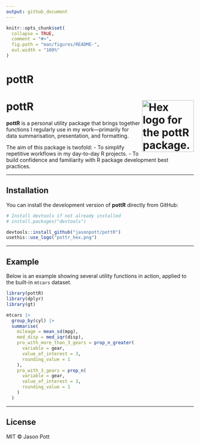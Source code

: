 ```yaml
---
output: github_document
---
```


```r
knitr::opts_chunk$set(
  collapse = TRUE,
  comment = "#>",
  fig.path = "man/figures/README-",
  out.width = "100%"
)
```

# pottR

<!-- badges: start -->
<!-- badges: end -->

# pottR <img src="man/figures/logo.png" align="right" height="139" alt="Hex logo for the pottR package. The hex contains a flat-colour image of the author's forehead, eyes, and glasses, with the R logo overlaid." />

**pottR** is a personal utility package that brings together functions I regularly use in my work—primarily for data summarisation, presentation, and formatting.

The aim of this package is twofold:
- To simplify repetitive workflows in my day-to-day R projects.
- To build confidence and familiarity with R package development best practices.

---

## Installation

You can install the development version of **pottR** directly from GitHub:

```r
# Install devtools if not already installed
# install.packages("devtools")

devtools::install_github("jasonpott/pottR")
usethis::use_logo("pottr_hex.png")
```

---

## Example

Below is an example showing several utility functions in action, applied to the built-in `mtcars` dataset.

```r
library(pottR)
library(dplyr)
library(gt)

mtcars |>
  group_by(cyl) |>
  summarise(
    mileage = mean_sd(mpg),
    med_disp = med_iqr(disp),
    pro_with_more_than_3_gears = prop_n_greater(
      variable = gear,
      value_of_interest = 3,
      rounding_value = 1
    ),
    pro_with_3_gears = prop_n(
      variable = gear,
      value_of_interest = 3,
      rounding_value = 1
    )
  )
```

---

## License

MIT © Jason Pott
